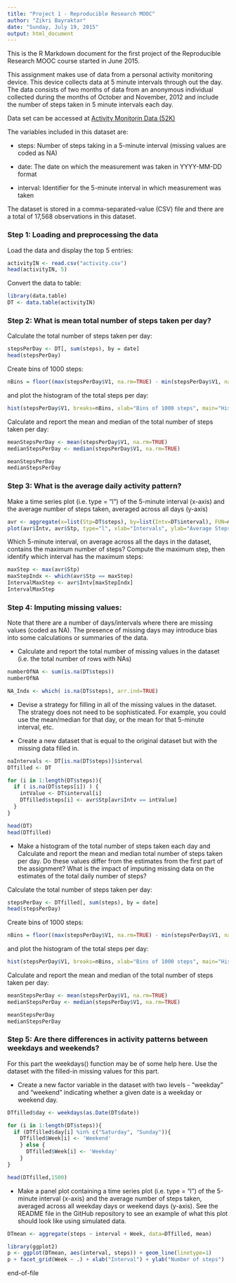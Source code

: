 ```yaml
---
title: "Project 1 - Reproducible Research MOOC"
author: "Zikri Bayraktar"
date: "Sunday, July 19, 2015"
output: html_document
---
```


This is the R Markdown document for the first project of the Reproducible Research MOOC course started in June 2015.

This assignment makes use of data from a personal activity monitoring device. This device collects data at 5 minute intervals through out the day. The data consists of two months of data from an anonymous individual collected during the months of October and November, 2012 and include the number of steps taken in 5 minute intervals each day.

Data set can be accessed at [Activity Monitorin Data (52K)](https://d396qusza40orc.cloudfront.net/repdata%2Fdata%2Factivity.zip)

The variables included in this dataset are:

- steps: Number of steps taking in a 5-minute interval (missing values are coded as NA)

- date: The date on which the measurement was taken in YYYY-MM-DD format

- interval: Identifier for the 5-minute interval in which measurement was taken

The dataset is stored in a comma-separated-value (CSV) file and there are a total of 17,568 observations in this dataset.

### Step 1: Loading and preprocessing the data 
Load the data and display the top 5 entries:
```r
activityIN <- read.csv("activity.csv")
head(activityIN, 5)
```

Convert the data to table:
```r
library(data.table)
DT <- data.table(activityIN)
```

### Step 2: What is mean total number of steps taken per day?
Calculate the total number of steps taken per day:
```r
stepsPerDay <- DT[, sum(steps), by = date]
head(stepsPerDay)
```

Create bins of 1000 steps:
```r
nBins = floor((max(stepsPerDay$V1, na.rm=TRUE) - min(stepsPerDay$V1, na.rm=TRUE)) / 1000)
```
and plot the histogram of the total steps per day:
```r
hist(stepsPerDay$V1, breaks=nBins, xlab="Bins of 1000 steps", main="Histogram of the total number of steps taken each day in bins of 1K")
```


Calculate and report the mean and median of the total number of steps taken per day:
```r
meanStepsPerDay <- mean(stepsPerDay$V1, na.rm=TRUE)
medianStepsPerDay <- median(stepsPerDay$V1, na.rm=TRUE)

meanStepsPerDay
medianStepsPerDay
```

### Step 3: What is the average daily activity pattern?
Make a time series plot (i.e. type = "l") of the 5-minute interval (x-axis) and the average number of steps taken, averaged across all days (y-axis)
```r
avr <- aggregate(x=list(Stp=DT$steps), by=list(Intv=DT$interval), FUN=mean, na.rm=TRUE)
plot(avr$Intv, avr$Stp, type="l", xlab="Intervals", ylab="Average Steps")
```

Which 5-minute interval, on average across all the days in the dataset, contains the maximum number of steps?
Compute the maximum step, then identify which interval has the maximum steps:
```r
maxStep <- max(avr$Stp) 
maxStepIndx <- which(avr$Stp == maxStep)
IntervalMaxStep <- avr$Intv[maxStepIndx]
IntervalMaxStep
```


### Step 4: Imputing missing values:
Note that there are a number of days/intervals where there are missing values (coded as NA). The presence of missing days may introduce bias into some calculations or summaries of the data.

- Calculate and report the total number of missing values in the dataset (i.e. the total number of rows with NAs)
```r
numberOfNA <- sum(is.na(DT$steps))
numberOfNA

NA_Indx <- which( is.na(DT$steps), arr.ind=TRUE)

```

- Devise a strategy for filling in all of the missing values in the dataset. The strategy does not need to be sophisticated. For example, you could use the mean/median for that day, or the mean for that 5-minute interval, etc.

- Create a new dataset that is equal to the original dataset but with the missing data filled in.


```r
naIntervals <- DT[is.na(DT$steps)]$interval 
DTfilled <- DT

for (i in 1:length(DT$steps)){
  if ( is.na(DT$steps[i]) ) {
    intValue <- DT$interval[i]
    DTfilled$steps[i] <- avr$Stp[avr$Intv == intValue]
  }
}

head(DT)
head(DTfilled)
```

- Make a histogram of the total number of steps taken each day and Calculate and report the mean and median total number of steps taken per day. Do these values differ from the estimates from the first part of the assignment? What is the impact of imputing missing data on the estimates of the total daily number of steps?

Calculate the total number of steps taken per day:
```r
stepsPerDay <- DTfilled[, sum(steps), by = date]
head(stepsPerDay)
```

Create bins of 1000 steps:
```r
nBins = floor((max(stepsPerDay$V1, na.rm=TRUE) - min(stepsPerDay$V1, na.rm=TRUE)) / 1000)
```
and plot the histogram of the total steps per day:
```r
hist(stepsPerDay$V1, breaks=nBins, xlab="Bins of 1000 steps", main="Histogram of the total number of steps taken each day in bins of 1K")
```


Calculate and report the mean and median of the total number of steps taken per day:
```r
meanStepsPerDay <- mean(stepsPerDay$V1, na.rm=TRUE)
medianStepsPerDay <- median(stepsPerDay$V1, na.rm=TRUE)

meanStepsPerDay
medianStepsPerDay
```


### Step 5: Are there differences in activity patterns between weekdays and weekends?

For this part the weekdays() function may be of some help here. Use the dataset with the filled-in missing values for this part.

- Create a new factor variable in the dataset with two levels - "weekday" and "weekend" indicating whether a given date is a weekday or weekend day.

```r
DTfilled$day <- weekdays(as.Date(DT$date))

for (i in 1:length(DT$steps)){
  if (DTfilled$day[i] %in% c("Saturday", "Sunday")){
    DTfilled$Week[i] <- 'Weekend'
    } else {
      DTfilled$Week[i] <- 'Weekday'
    }
}

head(DTfilled,1500)
```

- Make a panel plot containing a time series plot (i.e. type = "l") of the 5-minute interval (x-axis) and the average number of steps taken, averaged across all weekday days or weekend days (y-axis). See the README file in the GitHub repository to see an example of what this plot should look like using simulated data.

```r
DTmean <- aggregate(steps ~ interval + Week, data=DTfilled, mean)

library(ggplot2)
p <- ggplot(DTmean, aes(interval, steps)) + geom_line(linetype=1)
p + facet_grid(Week ~ .) + xlab("Interval") + ylab("Number of steps")
```


end-of-file

